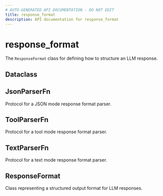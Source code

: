 ```yaml
---
# AUTO-GENERATED API DOCUMENTATION - DO NOT EDIT
title: response_format
description: API documentation for response_format
---
```


# response_format

The `ResponseFormat` class for defining how to structure an LLM response.

## <ApiType type="Alias" path="response_formatting/response_format/index" symbolName="Dataclass" /> Dataclass

## <ApiType type="Class" path="response_formatting/response_format/index" symbolName="JsonParserFn" /> JsonParserFn

Protocol for a JSON mode response format parser.

## <ApiType type="Class" path="response_formatting/response_format/index" symbolName="ToolParserFn" /> ToolParserFn

Protocol for a tool mode response format parser.

## <ApiType type="Class" path="response_formatting/response_format/index" symbolName="TextParserFn" /> TextParserFn

Protocol for a text mode response format parser.

## <ApiType type="Class" path="response_formatting/response_format/index" symbolName="ResponseFormat" /> ResponseFormat

Class representing a structured output format for LLM responses.

